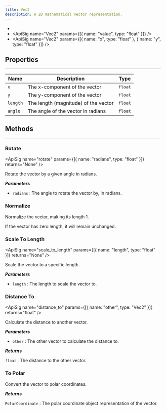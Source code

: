 ```yaml
---
title: Vec2
description: A 2D mathematical vector representation.
---
```

- <ApiSig name="Vec2" />
- <ApiSig name="Vec2" params={[{ name: "value", type: "float" }]} />
- <ApiSig name="Vec2" params={[{ name: "x", type: "float" }, { name: "y", type: "float" }]} />

## Properties
<hr style={{marginBottom: 0}} />

| Name | Description | Type |
| --- | --- | --- |
| `x` | The x-component of the vector | `float` |
| `y` | The y-component of the vector | `float` |
| `length` | The length (magnitude) of the vector | `float` |
| `angle` | The angle of the vector in radians | `float` |

## Methods
---

### Rotate
<div className="api-card">

<ApiSig name="rotate" params={[{ name: "radians", type: "float" }]} returns="None" />

Rotate the vector by a given angle in radians.

_**Parameters**_

- `radians` : The angle to rotate the vector by, in radians.

</div>

### Normalize
<div className="api-card">

<ApiSig name="normalize" returns="None" />

Normalize the vector, making its length 1.

<Note>
    If the vector has zero length, it will remain unchanged.
</Note>

</div>

### Scale To Length
<div className="api-card">

<ApiSig name="scale_to_length" params={[{ name: "length", type: "float" }]} returns="None" />

Scale the vector to a specific length.

_**Parameters**_

- `length` : The length to scale the vector to.

</div>

### Distance To
<div className="api-card">

<ApiSig name="distance_to" params={[{ name: "other", type: "Vec2" }]} returns="float" />

Calculate the distance to another vector.

_**Parameters**_

- `other` : The other vector to calculate the distance to.

_**Returns**_

`float` : The distance to the other vector.

</div>

### To Polar
<div className="api-card">

<ApiSig name="to_polar" returns="PolarCoordinate" />

Convert the vector to polar coordinates.

_**Returns**_

`PolarCoordinate` : The polar coordinate object representation of the vector.

</div>